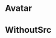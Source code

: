 

<Meta title="Component/Avatar" component={Avatar} />

# Avatar

<Canvas>
    <Story name="WithSrc">
        <Avatar
            src="https://cdn.pixabay.com/photo/2015/10/05/22/37/blank-profile-picture-973460__340.png"
            alt=""
        />
    </Story>
</Canvas>

# WithoutSrc

<Canvas>
    <Story name="WithoutSrc">
        <Avatar/>
    </Story>
</Canvas>

